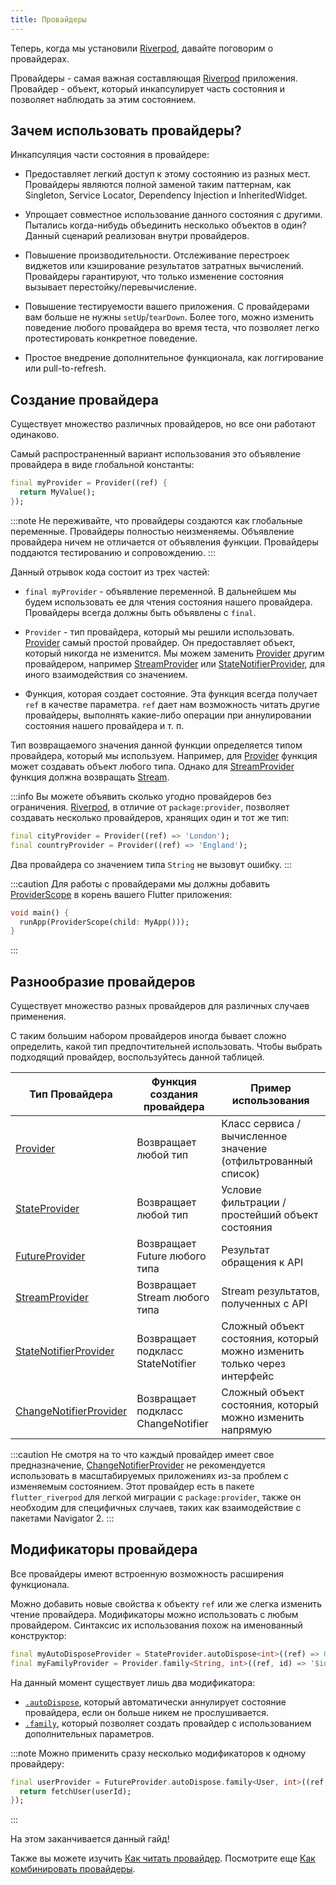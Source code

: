 ```yaml
---
title: Провайдеры
---
```


Теперь, когда мы установили [Riverpod], давайте поговорим о провайдерах.

Провайдеры - самая важная составляющая [Riverpod] приложения.
Провайдер - объект, который инкапсулирует часть состояния и позволяет наблюдать
за этим состоянием.

## Зачем использовать провайдеры?

Инкапсуляция части состояния в провайдере:

- Предоставляет легкий доступ к этому состоянию из разных мест.
  Провайдеры являются полной заменой таким паттернам, как Singleton,
  Service Locator, Dependency Injection и InheritedWidget.

- Упрощает совместное использование данного состояния с другими.
  Пытались когда-нибудь объединить несколько объектов в один? Данный сценарий
  реализован внутри провайдеров.

- Повышение производительности.
  Отслеживание перестроек виджетов или кэширование результатов затратных вычислений.
  Провайдеры гарантируют, что только изменение состояния вызывает перестойку/перевычисление.

- Повышение тестируемости вашего приложения.
  С провайдерами вам больше не нужны `setUp`/`tearDown`. Более того, можно изменить
  поведение любого провайдера во время теста, что позволяет легко протестировать
  конкретное поведение.

- Простое внедрение дополнительное функционала, как логгирование или pull-to-refresh.

## Создание провайдера

Существует множество различных провайдеров, но все они работают одинаково.

Самый распространенный вариант использования это объявление провайдера в виде
глобальной константы:

```dart
final myProvider = Provider((ref) {
  return MyValue();
});
```

:::note
Не переживайте, что провайдеры создаются как глобальные переменные.
Провайдеры полностью неизменяемы. Объявление провайдера ничем не отличается
от объявления функции. Провайдеры поддаются тестированию и сопровождению.
:::

Данный отрывок кода состоит из трех частей:

- `final myProvider` - объявление переменной.
  В дальнейшем мы будем использовать ее для чтения состояния нашего провайдера.
  Провайдеры всегда должны быть объявлены с `final`.

- `Provider` - тип провайдера, который мы решили использовать.
  [Provider] самый простой провайдер. Он предоставляет объект,
  который никогда не изменится.
  Мы можем заменить [Provider] другим провайдером, например [StreamProvider] или
  [StateNotifierProvider], для иного взаимодействия со значением.

- Функция, которая создает состояние.
  Эта функция всегда получает `ref` в качестве параметра. `ref` дает нам
  возможность читать другие провайдеры, выполнять какие-либо операции при
  аннулировании состояния нашего провайдера и т. п.

Тип возвращаемого значения данной функции определяется типом провайдера, который
мы используем.
Например, для [Provider] функция может создавать объект любого типа.
Однако для [StreamProvider] функция должна возвращать [Stream].

:::info
Вы можете объявить сколько угодно провайдеров без ограничения.
[Riverpod], в отличие от `package:provider`, позволяет создавать несколько
провайдеров, хранящих один и тот же тип:

```dart
final cityProvider = Provider((ref) => 'London');
final countryProvider = Provider((ref) => 'England');
```

Два провайдера со значением типа `String` не вызовут ошибку.
:::

:::caution
Для работы с провайдерами мы должны добавить [ProviderScope] в корень
вашего Flutter приложения:

```dart
void main() {
  runApp(ProviderScope(child: MyApp()));
}
```

:::

## Разнообразие провайдеров

Существует множество разных провайдеров для различных случаев применения.

С таким большим набором провайдеров иногда бывает сложно определить, какой
тип предпочтительней использовать.
Чтобы выбрать подходящий провайдер, воспользуйтесь данной таблицей.

| Тип Провайдера           | Функция создания провайдера          | Пример использования                                                     |
| ------------------------ | ------------------------------------ | ------------------------------------------------------------------------ |
| [Provider]               | Возвращает любой тип                 | Класс сервиса / вычисленное значение (отфильтрованный список)            |
| [StateProvider]          | Возвращает любой тип                 | Условие фильтрации / простейший объект состояния                         |
| [FutureProvider]         | Возвращает Future любого типа        | Результат обращения к API                                                |
| [StreamProvider]         | Возвращает Stream любого типа        | Stream результатов, полученных с API                                     |
| [StateNotifierProvider]  | Возвращает подкласс StateNotifier    | Сложный объект состояния, который можно изменить только через интерфейс  |
| [ChangeNotifierProvider] | Возвращает подкласс ChangeNotifier   | Сложный объект состояния, который можно изменить напрямую                |

:::caution
Не смотря на то что каждый провайдер имеет свое предназначение, [ChangeNotifierProvider] не рекомендуется
использовать в масштабируемых приложениях из-за проблем с изменяемым состоянием.
Этот провайдер есть в пакете `flutter_riverpod` для легкой миграции с `package:provider`, также он необходим
для специфичных случаев, таких как взаимодействие с пакетами Navigator 2.
:::

## Модификаторы провайдера

Все провайдеры имеют встроенную возможность расширения функционала.

Можно добавить новые свойства к объекту `ref` или же слегка изменить чтение провайдера.
Модификаторы можно использовать с любым провайдером. Синтаксис их использования
похож на именованный конструктор:

```dart
final myAutoDisposeProvider = StateProvider.autoDispose<int>((ref) => 0);
final myFamilyProvider = Provider.family<String, int>((ref, id) => '$id');
```

На данный момент существует лишь два модификатора:

- [`.autoDispose`](/docs/concepts/modifiers/auto_dispose), который автоматически аннулирует состояние провайдера, если он больше
  никем не прослушивается.
- [`.family`](/docs/concepts/modifiers/family), который позволяет создать провайдер с использованием дополнительных параметров.

:::note
Можно применить сразу несколько модификаторов к одному провайдеру:

```dart
final userProvider = FutureProvider.autoDispose.family<User, int>((ref, userId) async {
  return fetchUser(userId);
});
```

:::


На этом заканчивается данный гайд!

Также вы можете изучить [Как читать провайдер](/docs/concepts/reading).
Посмотрите еще [Как комбинировать провайдеры](/docs/concepts/combining_providers).

[get_it]: http://pub.dev/packages/get_it
[inheritedwidget]: https://api.flutter.dev/flutter/widgets/InheritedWidget-class.html
[stream]: https://api.dart.dev/stable/2.8.4/dart-async/Stream-class.html
[ondispose]: https://pub.dev/documentation/riverpod/latest/riverpod/Ref/onDispose.html
[riverpod]: https://github.com/rrousselgit/riverpod
[hooks_riverpod]: https://pub.dev/packages/hooks_riverpod
[flutter_riverpod]: https://pub.dev/packages/flutter_riverpod
[flutter_hooks]: https://github.com/rrousselGit/flutter_hooks
[provider]: /docs/providers/provider
[streamprovider]: /docs/providers/stream_provider
[futureprovider]: /docs/providers/future_provider
[stateprovider]: /docs/providers/state_provider
[statenotifierprovider]: /docs/providers/state_notifier_provider
[changenotifierprovider]: https://pub.dev/documentation/flutter_riverpod/latest/flutter_riverpod/ChangeNotifierProvider-class.html

[providerscope]: https://pub.dev/documentation/flutter_riverpod/latest/flutter_riverpod/ProviderScope-class.html
